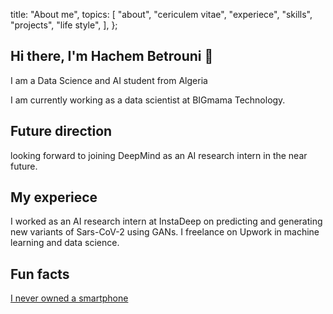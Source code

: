 
  title: "About me",
  topics: [
    "about",
    "cericulem vitae",
    "experiece",
    "skills",
    "projects",
    "life style",
  ],
};

## Hi there, I'm Hachem Betrouni 👋

I am a Data Science and AI student from Algeria

I am currently working as a data scientist at BIGmama Technology.

## Future direction

looking forward to joining DeepMind as an AI research intern in the near future.

## My experiece

I worked as an AI research intern at InstaDeep on predicting and generating new variants of Sars-CoV-2 using GANs.
I freelance on Upwork in machine learning and data science.

## Fun facts

[I never owned a smartphone](/blogs/smartphone)


